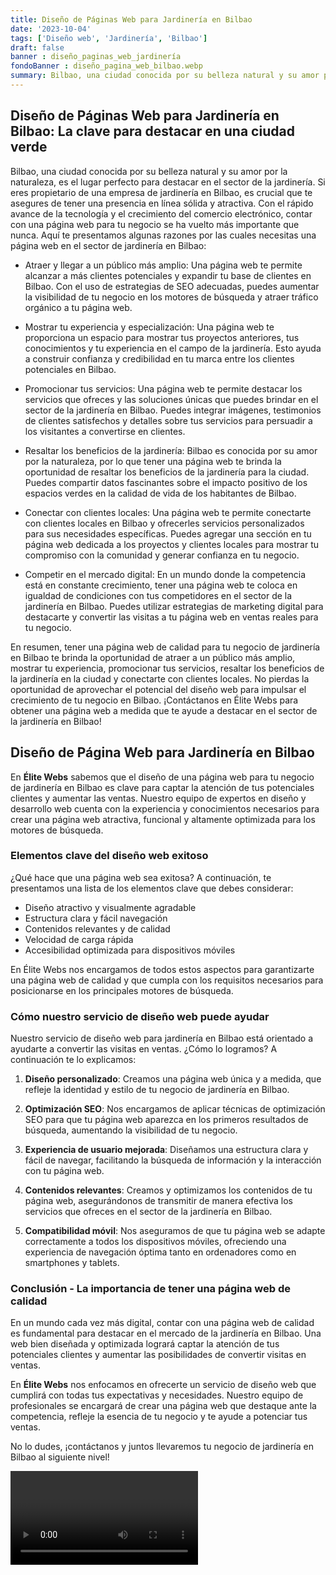 ```yaml
---
title: Diseño de Páginas Web para Jardinería en Bilbao
date: '2023-10-04'
tags: ['Diseño web', 'Jardinería', 'Bilbao']
draft: false
banner : diseño_paginas_web_jardinería
fondoBanner : diseño_pagina_web_bilbao.webp
summary: Bilbao, una ciudad conocida por su belleza natural y su amor por la naturaleza, es el lugar perfecto para destacar en el sector de la jardinería. Si eres propietario de una empresa de jardinería en Bilbao, es crucial que te asegures de tener una presencia en línea sólida y atractiva. Con el rápido avance de la tecnología y el crecimiento del comercio electrónico, contar con una página web para tu negocio se ha vuelto más importante que nunca. Aquí te presentamos algunas razones por las cuales necesitas una página web en el sector de jardinería en Bilbao
---
```


## Diseño de Páginas Web para Jardinería en Bilbao: La clave para destacar en una ciudad verde

Bilbao, una ciudad conocida por su belleza natural y su amor por la naturaleza, es el lugar perfecto para destacar en el sector de la jardinería. Si eres propietario de una empresa de jardinería en Bilbao, es crucial que te asegures de tener una presencia en línea sólida y atractiva. Con el rápido avance de la tecnología y el crecimiento del comercio electrónico, contar con una página web para tu negocio se ha vuelto más importante que nunca. Aquí te presentamos algunas razones por las cuales necesitas una página web en el sector de jardinería en Bilbao:

* Atraer y llegar a un público más amplio: Una página web te permite alcanzar a más clientes potenciales y expandir tu base de clientes en Bilbao. Con el uso de estrategias de SEO adecuadas, puedes aumentar la visibilidad de tu negocio en los motores de búsqueda y atraer tráfico orgánico a tu página web.

* Mostrar tu experiencia y especialización: Una página web te proporciona un espacio para mostrar tus proyectos anteriores, tus conocimientos y tu experiencia en el campo de la jardinería. Esto ayuda a construir confianza y credibilidad en tu marca entre los clientes potenciales en Bilbao.

* Promocionar tus servicios: Una página web te permite destacar los servicios que ofreces y las soluciones únicas que puedes brindar en el sector de la jardinería en Bilbao. Puedes integrar imágenes, testimonios de clientes satisfechos y detalles sobre tus servicios para persuadir a los visitantes a convertirse en clientes.

* Resaltar los beneficios de la jardinería: Bilbao es conocida por su amor por la naturaleza, por lo que tener una página web te brinda la oportunidad de resaltar los beneficios de la jardinería para la ciudad. Puedes compartir datos fascinantes sobre el impacto positivo de los espacios verdes en la calidad de vida de los habitantes de Bilbao.

* Conectar con clientes locales: Una página web te permite conectarte con clientes locales en Bilbao y ofrecerles servicios personalizados para sus necesidades específicas. Puedes agregar una sección en tu página web dedicada a los proyectos y clientes locales para mostrar tu compromiso con la comunidad y generar confianza en tu negocio.

* Competir en el mercado digital: En un mundo donde la competencia está en constante crecimiento, tener una página web te coloca en igualdad de condiciones con tus competidores en el sector de la jardinería en Bilbao. Puedes utilizar estrategias de marketing digital para destacarte y convertir las visitas a tu página web en ventas reales para tu negocio.

En resumen, tener una página web de calidad para tu negocio de jardinería en Bilbao te brinda la oportunidad de atraer a un público más amplio, mostrar tu experiencia, promocionar tus servicios, resaltar los beneficios de la jardinería en la ciudad y conectarte con clientes locales. No pierdas la oportunidad de aprovechar el potencial del diseño web para impulsar el crecimiento de tu negocio en Bilbao. ¡Contáctanos en Élite Webs para obtener una página web a medida que te ayude a destacar en el sector de la jardinería en Bilbao!

<GifSeo />

<Cta />

## Diseño de Página Web para Jardinería en Bilbao

En **Élite Webs** sabemos que el diseño de una página web para tu negocio de jardinería en Bilbao es clave para captar la atención de tus potenciales clientes y aumentar las ventas. Nuestro equipo de expertos en diseño y desarrollo web cuenta con la experiencia y conocimientos necesarios para crear una página web atractiva, funcional y altamente optimizada para los motores de búsqueda. 

### Elementos clave del diseño web exitoso

¿Qué hace que una página web sea exitosa? A continuación, te presentamos una lista de los elementos clave que debes considerar:

- Diseño atractivo y visualmente agradable
- Estructura clara y fácil navegación
- Contenidos relevantes y de calidad
- Velocidad de carga rápida
- Accesibilidad optimizada para dispositivos móviles

En Élite Webs nos encargamos de todos estos aspectos para garantizarte una página web de calidad y que cumpla con los requisitos necesarios para posicionarse en los principales motores de búsqueda.

### Cómo nuestro servicio de diseño web puede ayudar

Nuestro servicio de diseño web para jardinería en Bilbao está orientado a ayudarte a convertir las visitas en ventas. ¿Cómo lo logramos? A continuación te lo explicamos:

1. **Diseño personalizado**: Creamos una página web única y a medida, que refleje la identidad y estilo de tu negocio de jardinería en Bilbao.

2. **Optimización SEO**: Nos encargamos de aplicar técnicas de optimización SEO para que tu página web aparezca en los primeros resultados de búsqueda, aumentando la visibilidad de tu negocio.

3. **Experiencia de usuario mejorada**: Diseñamos una estructura clara y fácil de navegar, facilitando la búsqueda de información y la interacción con tu página web.

4. **Contenidos relevantes**: Creamos y optimizamos los contenidos de tu página web, asegurándonos de transmitir de manera efectiva los servicios que ofreces en el sector de la jardinería en Bilbao.

5. **Compatibilidad móvil**: Nos aseguramos de que tu página web se adapte correctamente a todos los dispositivos móviles, ofreciendo una experiencia de navegación óptima tanto en ordenadores como en smartphones y tablets.

### Conclusión - La importancia de tener una página web de calidad

En un mundo cada vez más digital, contar con una página web de calidad es fundamental para destacar en el mercado de la jardinería en Bilbao. Una web bien diseñada y optimizada logrará captar la atención de tus potenciales clientes y aumentar las posibilidades de convertir visitas en ventas.

En **Élite Webs** nos enfocamos en ofrecerte un servicio de diseño web que cumplirá con todas tus expectativas y necesidades. Nuestro equipo de profesionales se encargará de crear una página web que destaque ante la competencia, refleje la esencia de tu negocio y te ayude a potenciar tus ventas.

No lo dudes, ¡contáctanos y juntos llevaremos tu negocio de jardinería en Bilbao al siguiente nivel!

<Video />

<CtaBot job='Jardinería' city='Bilbao'/>

<Gmaps query='Bilbao+españa+maps' />